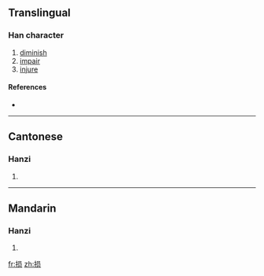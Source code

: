 {{also|損}}
==Translingual==

===Han character===
{{Han char|rn=64|rad=手|as=07|sn=10|four=|canj=手口月人 (QRBO)}}

# [[diminish]]
# [[impair]]
# [[injure]]

====References====
* {{Han ref|kx=0434.241|hdz=31883.010|uh=635F|ud=25439}}

----

==Cantonese==

===Hanzi===
{{yue-hanzi|jyut=|y=syun2|tra=損}}

# {{defn|Cantonese|sort=手07}}

----

==Mandarin==

===Hanzi===
{{cmn-hanzi|tra=損|pin=[[sǔn]] ([[sun3]])|wg=sun<sup>3</sup>}}

# {{defn|Mandarin|sort=手07}}

[[fr:损]]
[[zh:损]]